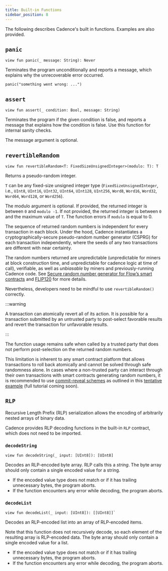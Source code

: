 ```yaml
---
title: Built-in Functions
sidebar_position: 8
---
```


The following describes Cadence's built in functions. Examples are also provided.

## `panic`

```cadence
view fun panic(_ message: String): Never
```

Terminates the program unconditionally and reports a message, which explains why the unrecoverable error occurred.

```cadence
panic("something went wrong: ...")
```

## `assert`

```cadence
view fun assert(_ condition: Bool, message: String)
```

Terminates the program if the given condition is false, and reports a message that explains how the condition is false. Use this function for internal sanity checks.

The message argument is optional.

## `revertibleRandom`

```cadence
view fun revertibleRandom<T: FixedSizeUnsignedInteger>(modulo: T): T
```
Returns a pseudo-random integer.

`T` can be any fixed-size unsigned integer type (`FixedSizeUnsignedInteger`, i.e., `UInt8`, `UInt16`, `UInt32`, `UInt64`, `UInt128`, `UInt256`, `Word8`, `Word16`, `Word32`, `Word64`, `Word128`, or `Word256`).

The modulo argument is optional. If provided, the returned integer is between `0` and `modulo -1`. If not provided, the returned integer is between `0` and the maximum value of `T`. The function errors if `modulo` is equal to 0.

The sequence of returned random numbers is independent for every transaction in each block. Under the hood, Cadence instantiates a cryptographically-secure pseudo-random number generator (CSPRG) for each transaction independently, where the seeds of any two transactions are different with near certainty.

The random numbers returned are unpredictable (unpredictable for miners at block construction time, and unpredictable for cadence logic at time of call), verifiable, as well as _unbiasable_ by miners and previously-running Cadence code. See [Secure random number generator for Flow’s smart contracts] and [FLIP120] for more details.

Nevertheless, developers need to be mindful to use `revertibleRandom()` correctly.

:::warning

A transaction can atomically revert all of its action. It is possible for a transaction submitted by an untrusted party to post-select favorable results and revert the transaction for unfavorable results.

:::

The function usage remains safe when called by a trusted party that does not perform post-selection on the returned random numbers.

This limitation is inherent to any smart contract platform that allows transactions to roll back atomically and cannot be solved through safe randomness alone. In cases where a non-trusted party can interact through their own transactions with smart contracts generating random numbers, it is recommended to use [commit-reveal schemes] as outlined in this [tentative example] (full tutorial coming soon).

## `RLP`

Recursive Length Prefix (RLP) serialization allows the encoding of arbitrarily nested arrays of binary data.

Cadence provides RLP decoding functions in the built-in `RLP` contract, which does not need to be imported.

### `decodeString`

```cadence
view fun decodeString(_ input: [UInt8]): [UInt8]
```

Decodes an RLP-encoded byte array. RLP calls this a _string_. The byte array should only contain a single encoded value for a string.

- If the encoded value type does not match or if it has trailing unnecessary bytes, the program aborts.
- If the function encounters any error while decoding, the program aborts.

### `decodeList`

```cadence
view fun decodeList(_ input: [UInt8]): [[UInt8]]`
```

Decodes an RLP-encoded list into an array of RLP-encoded items.

Note that this function does not recursively decode, so each element of the resulting array is RLP-encoded data. The byte array should only contain a single encoded value for a list.

- If the encoded value type does not match or if it has trailing unnecessary bytes, the program aborts.
- If the function encounters any error while decoding, the program aborts.

<!-- Relative links. Will not render on the page -->

[Secure random number generator for Flow’s smart contracts]: https://forum.flow.com/t/secure-random-number-generator-for-flow-s-smart-contracts/5110
[FLIP120]: https://github.com/onflow/flips/pull/120
[commit-reveal schemes]: https://github.com/onflow/flips/pull/123
[tentative example]: https://github.com/onflow/flips/blob/main/protocol/20230728-commit-reveal.md#tutorials-and-examples

